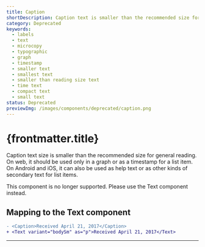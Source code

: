 ```yaml
---
title: Caption
shortDescription: Caption text is smaller than the recommended size for general reading. Used in graphs, timestamps, or as secondary text.
category: Deprecated
keywords:
  - labels
  - text
  - microcopy
  - typographic
  - graph
  - timestamp
  - smaller text
  - smallest text
  - smaller than reading size text
  - time text
  - compact text
  - small text
status: Deprecated
previewImg: /images/components/deprecated/caption.png
---
```


# {frontmatter.title}

<Lede>

Caption text size is smaller than the recommended size for general reading. On web, it should be used only in a graph or as a timestamp for a list item. On Android and iOS, it can also be used as help text or as other kinds of secondary text for list items.

</Lede>

<StatusBanner status={frontmatter.status}>
  This component is no longer supported. Please use the Text component instead.
</StatusBanner>

<Examples />

<Props componentName={frontmatter.title} />

## Mapping to the Text component

```diff
- <Caption>Received April 21, 2017</Caption>
+ <Text variant="bodySm" as="p">Received April 21, 2017</Text>
```

---
